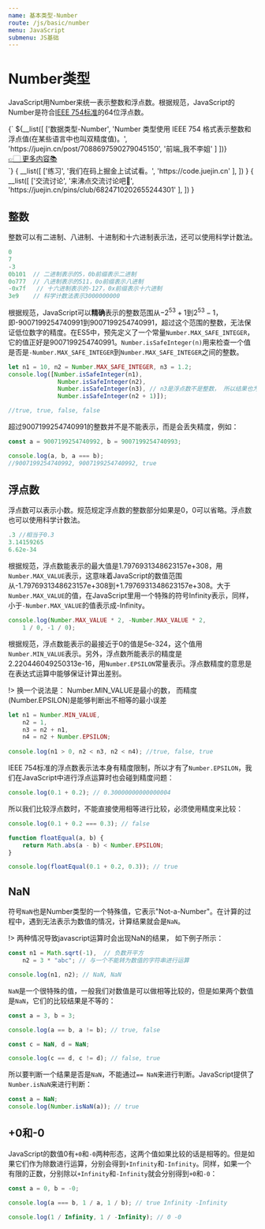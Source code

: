 ```yaml
---
name: 基本类型-Number
route: /js/basic/number
menu: JavaScript
submenu: JS基础
---
```



# Number类型

JavaScript用Number来统一表示整数和浮点数。根据规范，JavaScript的Number是符合[IEEE 754标准](https://baike.baidu.com/item/IEEE%20754)的64位浮点数。



<Tabs activeId="1" minHeight="180px">
  <Tabs.Tab id="1" title="参考资料📖">{`
    ${__list([
      ['数据类型-Number',
       'Number 类型使用 IEEE 754 格式表示整数和浮点值(在某些语言中也叫双精度值)。',
       'https://juejin.cn/post/7088697590279045150',
       '前端_我不李姐'
      ]
    ])}
    <div class="more"><a href="https://juejin.cn/search?query=Number" target="_blank">👉🏻 更多内容📚</a></div>
  `}</Tabs.Tab>
  <Tabs.Tab id="2" title="练习题📝">{
    __list([
      ['练习',
       '我们在码上掘金上试试看。',
       'https://code.juejin.cn'
      ],
    ])
  }</Tabs.Tab>
  <Tabs.Tab id="3" title="交流讨论🔥">{
    __list([
      ['交流讨论',
       '来沸点交流讨论吧💬',
       'https://juejin.cn/pins/club/6824710202655244301'
      ],
    ])
  }</Tabs.Tab>
</Tabs>


## 整数

整数可以有二进制、八进制、十进制和十六进制表示法，还可以使用科学计数法。

```js
0
7
-3
0b101  // 二进制表示的5，0b前缀表示二进制
0o777  // 八进制表示的511，0o前缀表示八进制
-0x7f   // 十六进制表示的-127，0x前缀表示十六进制
3e9    // 科学计数法表示3000000000
```

根据规范，JavaScript可以**精确**表示的整数范围从$-2^{53}+1$到$2^{53}-1$，即-9007199254740991到9007199254740991，超过这个范围的整数，无法保证低位数字的精度。在ES5中，预先定义了一个常量`Number.MAX_SAFE_INTEGER`，它的值正好是9007199254740991。`Number.isSafeInteger(n)`用来检查一个值是否是`-Number.MAX_SAFE_INTEGER`到`Number.MAX_SAFE_INTEGER`之间的整数。

<JCode codeId="7108539767356129287" lazy={true}/>

```js
let n1 = 10, n2 = Number.MAX_SAFE_INTEGER, n3 = 1.2;
console.log([Number.isSafeInteger(n1),
			  Number.isSafeInteger(n2),
			  Number.isSafeInteger(n3), // n3是浮点数不是整数， 所以结果也为false
			  Number.isSafeInteger(n2 + 1)]);

//true, true, false, false
```

超过9007199254740991的整数并不是不能表示，而是会丢失精度，例如：

<JCode codeId="7108548926332108837" lazy={true}/>

```js
const a = 9007199254740992, b = 9007199254740993;

console.log(a, b, a === b);
//9007199254740992, 9007199254740992, true
```

## 浮点数

浮点数可以表示小数。规范规定浮点数的整数部分如果是0，0可以省略。浮点数也可以使用科学计数法。

```js
.3 //相当于0.3
3.14159265
6.62e-34 
```

根据规范，浮点数能表示的最大值是1.7976931348623157e+308，用`Number.MAX_VALUE`表示，这意味着JavaScript的数值范围从-1.7976931348623157e+308到+1.7976931348623157e+308。大于`Number.MAX_VALUE`的值，在JavaScript里用一个特殊的符号Infinity表示，同样，小于`-Number.MAX_VALUE`的值表示成-Infinity。

<JCode codeId="7108560210805030942" lazy={true}/>

```js
console.log(Number.MAX_VALUE * 2, -Number.MAX_VALUE * 2,
	1 / 0, -1 / 0);
```

根据规范，浮点数能表示的最接近于0的值是5e-324，这个值用`Number.MIN_VALUE`表示。另外，浮点数所能表示的精度是2.220446049250313e-16，用`Number.EPSILON`常量表示。浮点数精度的意思是在表达式运算中能够保证计算出差别。

!> 换一个说法是： Number.MIN_VALUE是最小的数， 而精度(Number.EPSILON)是能够判断出不相等的最小误差

<JCode codeId="7108560773164564494" lazy={true}/>

```js
let n1 = Number.MIN_VALUE,
    n2 = 1,
    n3 = n2 + n1,
    n4 = n2 + Number.EPSILON;
    
console.log(n1 > 0, n2 < n3, n2 < n4); //true, false, true
```

IEEE 754标准的浮点数表示法本身有精度限制，所以才有了`Number.EPSILON`，我们在JavaScript中进行浮点运算时也会碰到精度问题：

<JCode codeId="7108561232612818951" lazy={true}/>

```js
console.log(0.1 + 0.2); // 0.30000000000000004
```

所以我们比较浮点数时，不能直接使用相等进行比较，必须使用精度来比较：

<JCode codeId="7108561526969073695" lazy={true}/>

```js
console.log(0.1 + 0.2 === 0.3); // false

function floatEqual(a, b) {
	return Math.abs(a - b) < Number.EPSILON;
}

console.log(floatEqual(0.1 + 0.2, 0.3)); // true
```

## NaN

符号`NaN`也是Number类型的一个特殊值，它表示"Not-a-Number"。在计算的过程中，遇到无法表示为数值的情况，计算结果就会是`NaN`。

!> 两种情况导致javascript运算时会出现NaN的结果， 如下例子所示：

<JCode codeId="7108562003358121991" lazy={true}/>

```js
const n1 = Math.sqrt(-1),  // 负数开平方
	n2 = 3 * "abc";	// 与一个不能转为数值的字符串进行运算

console.log(n1, n2); // NaN, NaN 
```

`NaN`是一个很特殊的值，一般我们对数值是可以做相等比较的，但是如果两个数值是`NaN`，它们的比较结果是不等的：

<JCode codeId="7108562354614304781" lazy={true}/>

```js
const a = 3, b = 3;

console.log(a == b, a != b); // true, false

const c = NaN, d = NaN;

console.log(c == d, c != d); // false, true
```

所以要判断一个结果是否是`NaN`，不能通过`== NaN`来进行判断。JavaScript提供了`Number.isNaN`来进行判断：

<JCode codeId="7108562962247319582" lazy={true}/>

```js
const a = NaN;
console.log(Number.isNaN(a)); // true
```

## +0和-0

JavaScript的数值0有`+0`和`-0`两种形态，这两个值如果比较的话是相等的。但是如果它们作为除数进行运算，分别会得到`+Infinity`和`-Infinity`。同样，如果一个有限的正数，分别除以`+Infinity`和`-Infinity`就会分别得到`+0`和`-0`：

<JCode codeId="7108563295614795812" lazy={true}/>

```js
const a = 0, b = -0;

console.log(a === b, 1 / a, 1 / b); // true Infinity -Infinity

console.log(1 / Infinity, 1 / -Infinity); // 0 -0
```